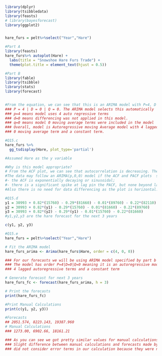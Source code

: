 

```{r}

library(dplyr)
library(tsibbledata)
library(feasts)
# library(bayesforecast)
library(ggplot2)


hare_furs = pelt%>%select("Year","Hare")

#Part A
library(feasts)
hare_furs%>% autoplot(Hare) +
  labs(title = "Snowshoe Hare Furs Trade") +
  theme(plot.title = element_text(hjust = 0.5))

#Part B
library(fable)
library(tsibble)
library(stats)
library(forecast)
 

#From the equation, we can see that this is an ARIMA model with P=4, D = 0, Q = 0
### P = 4 | D = 0 | Q = 0. The ARIMA model selects this automatically
### p=4 means model uses 4 auto regressive terms
### d=0 means differencing was not applied in this model.
### q=0 means model 0 moving average terms were included in the model
### Overall, model is Autoregressive moving Average model with 4 lagged autoregressive terms,
### 0 moving average term and a constant term.

#Q15.c
hare_furs %>%
  gg_tsdisplay(Hare, plot_type='partial')

#Assumed Hare as the y variable

#Why is this model appropriate?
# From the ACF plot, we can see that autocorrelation is decreasing. The ACF plot is varying sinusoidally.
#The data may follow an ARIMA(p,0,0) model if the ACF and PACF plots  show the following patterns:
#- the ACF is exponentially decaying or sinusoidal;
#- there is a significant spike at lag pin the PACF, but none beyond lag p. Here, we can see spike in the PACF, plot at lag = 4 which states that that model ARIMA(4,0,0) is appropriate.
#Also there is no need for data differencing as the plot is horizontal. so d = 0. Data is stationary. 

#Q15.d
y1 = 30993 + 0.82*(15760) - 0.29*(81660) - 0.01*(89760) - 0.22*(82110)
y2 = 30993 + 0.82*(y1) - 0.29*(15760) - 0.01*(81660) - 0.22*(89760)
y3 = 30993 + 0.82*(y2) - 0.29*(y1) - 0.01*(15760) - 0.22*(81660)
#y1,y2,y3 are the hare forecast for the next 3 years

c(y1, y2, y3)

#Q15.e
hare_furs = pelt%>%select("Year","Hare")

# Fit the ARIMA model
hare_furs_arima <- Arima(hare_furs$Hare, order = c(4, 0, 0))

### For our forecasts we will be using ARIMA model specified by part b of the question.
### The model has order P=4|D=0|Q=0 meaning it is an autoregressive model with
### 4 lagged autoregressive terms and a constant term

# Generate forecast for next 3 years
hare_furs_fc <- forecast(hare_furs_arima, h = 3)

# Print the forecasts
print(hare_furs_fc)

#Print Manual Calculations
print(c(y1, y2, y3))

#Forecasts
## 2051.574, 8223.143, 19387.960
# Manual Calculations
### 1273.00, 6902.66, 18161.21

### As you can see we got pretty similar values for manual calculations and forecasts made by r. 
### Slight difference between manual calculations and forecasts made by r are due to the fact that we
### did not consider error terms in our calculation because they were not given.



```

